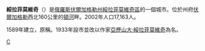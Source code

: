{{coord|49|35|N|42|44|E|display=title}}
{{Location map|European Russia|caption=在歐洲俄羅斯的位置}}
{{Location map|Russia Volgograd Oblast|caption=在伏爾加格勒州的位置}}
'''綏拉菲莫維奇'''（{{lang-ru|Серафимо́вич}}）是[[俄羅斯|俄羅斯]][[伏爾加格勒州|伏爾加格勒州]][[绥拉菲摩维奇区|綏拉菲莫維奇區]]的一個城市。位於州府[[伏爾加格勒|伏爾加格勒]]西北160公里的[[頓河_(俄羅斯)|頓河]]畔。2002年人口17,163人。

1589年建立，原稱{{lang|ru|Усть-Медве́дицкая}}。1933年設市並改以作家[[亞歷山大·綏拉菲莫維奇|亞歷山大·綏拉菲莫維奇]]為名。

{{伏爾加格勒州城市}}

[[Category:伏爾加格勒州城市|С]]